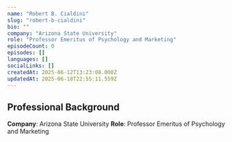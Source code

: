 ```yaml
---
name: "Robert B. Cialdini"
slug: "robert-b-cialdini"
bio: ""
company: "Arizona State University"
role: "Professor Emeritus of Psychology and Marketing"
episodeCount: 0
episodes: []
languages: []
socialLinks: []
createdAt: 2025-06-12T13:23:08.000Z
updatedAt: 2025-06-18T22:55:11.559Z
---
```


## Professional Background

**Company**: Arizona State University
**Role**: Professor Emeritus of Psychology and Marketing
